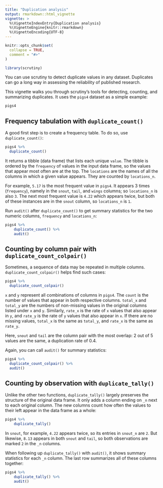 ```yaml
---
title: "Duplication analysis"
output: rmarkdown::html_vignette
vignette: >
  %\VignetteIndexEntry{Duplication analysis}
  %\VignetteEngine{knitr::rmarkdown}
  %\VignetteEncoding{UTF-8}
---
```


```r
knitr::opts_chunk$set(
  collapse = TRUE,
  comment = "#>"
)
```

```r
library(scrutiny)
```

You can use scrutiny to detect duplicate values in any dataset. Duplicates can go a long way in assessing the reliability of published research.

This vignette walks you through scrutiny's tools for detecting, counting, and summarizing duplicates. It uses the `pigs4` dataset as a simple example:

```r
pigs4
```

## Frequency tabulation with `duplicate_count()`

A good first step is to create a frequency table. To do so, use `duplicate_count()`:

```r
pigs4 %>% 
  duplicate_count()
```

It returns a tibble (data frame) that lists each unique `value`. The tibble is ordered by the `frequency` of values in the input data frame, so the values that appear most often are at the top. The `locations` are the names of all the columns in which a given value appears. They are counted by `locations_n`.

For example, `5.17` is the most frequent value in `pigs4`. It appears 3 times (`frequency`), namely in the `snout`, `tail`, and `wings` columns; so `locations_n` is also `3`. The next most frequent value is `4.22` which appears twice, but both of these instances are in the `snout` column, so `locations_n` is `1`.

Run `audit()` after `duplicate_count()` to get summary statistics for the two numeric columns, `frequency` and `locations_n`:

```r
pigs4 %>% 
    duplicate_count() %>% 
    audit()
```

## Counting by column pair with `duplicate_count_colpair()`

Sometimes, a sequence of data may be repeated in multiple columns. `duplicate_count_colpair()` helps find such cases:

```r
pigs4 %>% 
  duplicate_count_colpair()
```

`x` and `y` represent all combinations of columns in `pigs4`. The `count` is the number of values that appear in both respective columns. `total_x` and `total_y` are the numbers of non-missing values in the original columns listed under `x` and `y`. Similarly, `rate_x` is the rate of `x` values that also appear in `y`, and `rate_y` is the rate of `y` values that also appear in `x`. If there are no missing values, `total_x` is the same as `total_y`, and `rate_x` is the same as `rate_y`.

Here, `snout` and `tail` are the column pair with the most overlap: 2 out of 5 values are the same, a duplication rate of 0.4.

Again, you can call `audit()` for summary statistics:

```r
pigs4 %>% 
  duplicate_count_colpair() %>% 
  audit()
```

## Counting by observation with `duplicate_tally()`

Unlike the other two functions, `duplicate_tally()` largely preserves the structure of the original data frame. It only adds a column ending on `_n` next to each original column. The new columns count how often the values to their left appear in the data frame as a whole:

```r
pigs4 %>% 
    duplicate_tally()
```

In `snout`, for example, `4.22` appears twice, so its entries in `snout_n` are `2`. But likewise, `8.13` appears in both `snout` and `tail`, so both observations are marked `2` in the `_n` columns.

When following up `duplicate_tally()` with `audit()`, it shows summary statistics for each `_n` column. The last row summarizes all of these columns together:

```r
pigs4 %>% 
    duplicate_tally() %>% 
    audit()
```
